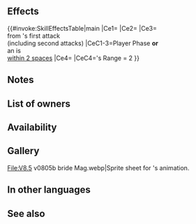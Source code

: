 {{Weapon Infobox
|tagid=SID_竜石のブーケ
|intID=4155
|image=wep_ac079
|exclusive=0
|weaponType=Dragonstone
|cost=200
|might=10
|range=1
|effect=If unit initiates combat or is within 2 spaces of an ally, grants Atk/Spd/Def/Res+4 to unit, deals damage = 15% of unit's Spd (excluding area-of-effect Specials), and reduces damage from foe's first attack by X% during combat (if it is unit's first combat initiated by unit or first combat initiated by foe that turn, X = 80; otherwise, X = 40; "first attack" normally means only the first strike; for effects that grant "unit attacks twice," it means the first and second strikes). If foe's Range = 2, calculates damage using the lower of foe's Def or Res.
|required=Fire Breath+
|next=Dragonbloom+
|promotionRarity=5
|promotionTier=1
|properties=
}}
==Effects==
{{#invoke:SkillEffectsTable|main
|Ce1={{Eft|Temporary buffs|Atk/Spd/Def/Res|4}}
|Ce2={{Eft|Damage Boost|15% of {{Tgt|Unit}}'s Spd}}
|Ce3={{Eft|Damage Reduction|2=(80% in first combat of<br>Both Phases; else X = 40%)}}<br>from {{Tgt|Foe}}'s first attack<br>(including second attacks)
|CeC1-3=Player Phase '''or'''<br>an {{Tgt|Ally}} is<br>[[within 2 spaces]]
|Ce4={{Eft|Lower Def Res}}
|CeC4={{Tgt|Foe}}'s Range = 2
}}

==Notes==
{{IfUnitInitiates}}
{{DamageBoost}}
{{DamagePercentageReduction}}
{{LowerDefRes}}
==List of owners==
{{Skill Hero List}}
==Availability==
{{PassiveFocusList}}
{{PassiveDistributionList}}
{{PassiveCombatManualList}}
==Gallery==
<gallery>
File:V8.5 v0805b bride Mag.webp|Sprite sheet for {{PAGENAME}}'s animation.
</gallery>
==In other languages==
{{OtherLanguages
|japanese=竜石のブーケ
|german=Drachenstrauß
|spanishEU=Flores dragón
|spanishLA=Flores dragón
|french=Bouquet dragon
|italian=Fiori del drago
|chineseTW=龍石捧花
|portuguese=Buquê dragão
}}
==See also==
{{See also skills|cond=Description LIKE '%reduces damage%first combat%' AND Exclusive='1'}}
{{Weapons Navbox}}